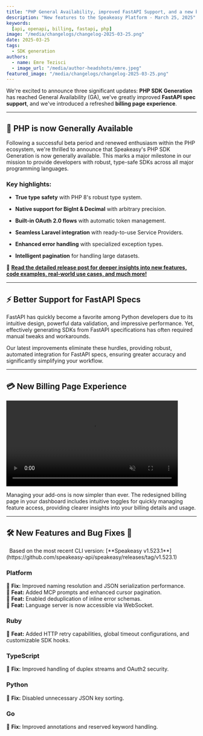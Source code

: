 ```yaml
---
title: "PHP General Availability, improved FastAPI Support, and a new billing page experience"
description: "New features to the Speakeasy Platform - March 25, 2025"
keywords:
  [api, openapi, billing, fastapi, php]
image: "/media/changelogs/changelog-2025-03-25.png"
date: 2025-03-25
tags:
  - SDK generation
authors:
  - name: Emre Tezisci
  - image_url: "/media/author-headshots/emre.jpeg"
featured_image: "/media/changelogs/changelog-2025-03-25.png"
---
```


We're excited to announce three significant updates: **PHP SDK Generation** has reached General Availability (GA), we've greatly improved **FastAPI spec support**, and we've introduced a refreshed **billing page experience**.

---

## 🚀 PHP is now Generally Available

Following a successful beta period and renewed enthusiasm within the PHP ecosystem, we're thrilled to announce that Speakeasy's PHP SDK Generation is now generally available. This marks a major milestone in our mission to provide developers with robust, type-safe SDKs across all major programming languages.

### Key highlights:

-   **True type safety** with PHP 8's robust type system.

-   **Native support for BigInt & Decimal** with arbitrary precision.

-   **Built-in OAuth 2.0 flows** with automatic token management.

-   **Seamless Laravel integration** with ready-to-use Service Providers.

-   **Enhanced error handling** with specialized exception types.

-   **Intelligent pagination** for handling large datasets.

📖 [**Read the detailed release post for deeper insights into new features, code examples, real-world use cases, and much more!**](/post/release-php-ga)

---

## ⚡ Better Support for FastAPI Specs

FastAPI has quickly become a favorite among Python developers due to its intuitive design, powerful data validation, and impressive performance. Yet, effectively generating SDKs from FastAPI specifications has often required manual tweaks and workarounds.

Our latest improvements eliminate these hurdles, providing robust, automated integration for FastAPI specs, ensuring greater accuracy and significantly simplifying your workflow.

---

## 💳 New Billing Page Experience


<div className="mt-5 flex justify-center">
  <video
    controls={false}
    loop={true}
    autoPlay={true}
    muted={true}
    width="90%"
    title="New billing page experience"
  >
    <source src={billing_demo} type="video/mp4" />
  </video>
</div>

Managing your add-ons is now simpler than ever. The redesigned billing page in your dashboard includes intuitive toggles for quickly managing feature access, providing clearer insights into your billing details and usage.

---

## 🛠️ New Features and Bug Fixes 🐛

<Callout title="NOTE" variant="info">
  Based on the most recent CLI version: [**Speakeasy v1.523.1**](https://github.com/speakeasy-api/speakeasy/releases/tag/v1.523.1)
</Callout>

### Platform

🐛 **Fix:** Improved naming resolution and JSON serialization performance.\
🐝 **Feat:** Added MCP prompts and enhanced cursor pagination.\
🐝 **Feat:** Enabled deduplication of inline error schemas.\
🐝 **Feat:** Language server is now accessible via WebSocket.

### Ruby

🐝 **Feat:** Added HTTP retry capabilities, global timeout configurations, and customizable SDK hooks.

### TypeScript

🐛 **Fix:** Improved handling of duplex streams and OAuth2 security.

### Python

🐛 **Fix:** Disabled unnecessary JSON key sorting.

### Go

🐛 **Fix:** Improved annotations and reserved keyword handling.

